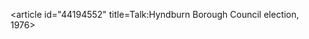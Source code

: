 <article id="44194552" title=Talk:Hyndburn Borough Council election, 1976>
	<talkpage id="44194552" title="Talk:Hyndburn Borough Council election, 1976">
{{WikiProject Elections and Referendums}}
	</talkpage>
</article>